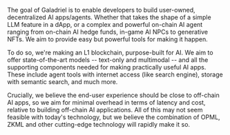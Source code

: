 The goal of Galadriel is to enable developers to build user-owned, decentralized AI apps/agents. Whether that takes the shape of a simple LLM feature in a dApp, or a complex and powerful on-chain AI agent ranging from on-chain AI hedge funds, in-game AI NPCs to generative NFTs. We aim to provide easy but powerful tools for making it happen.

To do so, we're making an L1 blockchain, purpose-built for AI. We aim to offer state-of-the-art models -- text-only and multimodal -- and all the supporting components needed for making practically useful AI apps. These include agent tools with internet access (like search engine), storage with semantic search, and much more.

Crucially, we believe the end-user experience should be close to off-chain AI apps, so we aim for minimal overhead in terms of latency and cost, relative to building off-chain AI applications. All of this may not seem feasible with today's technology, but we believe the combination of OPML, ZKML and other cutting-edge technology will rapidly make it so.